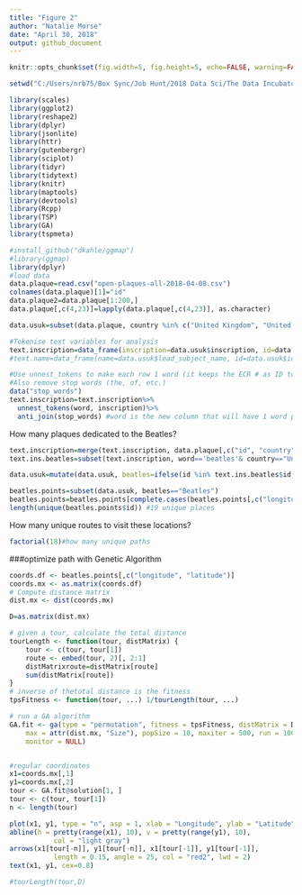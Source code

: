 ```yaml
---
title: "Figure 2"
author: "Natalie Morse"
date: "April 30, 2018"
output: github_document
---
```


```r
knitr::opts_chunk$set(fig.width=5, fig.height=5, echo=FALSE, warning=FALSE, message=FALSE, tidy=TRUE, error=TRUE)
```


```r
setwd("C:/Users/nrb75/Box Sync/Job Hunt/2018 Data Sci/The Data Incubator/plaques")

library(scales)
library(ggplot2)
library(reshape2)
library(dplyr)
library(jsonlite)
library(httr)
library(gutenbergr)
library(sciplot)
library(tidyr)
library(tidytext)
library(knitr)
library(maptools)
library(devtools)
library(Rcpp)
library(TSP)
library(GA)
library(tspmeta)

```

```r
#install_github("dkahle/ggmap")
#library(ggmap)
library(dplyr)
#load data
data.plaque=read.csv("open-plaques-all-2018-04-08.csv")
colnames(data.plaque)[1]="id"
data.plaque2=data.plaque[1:200,]
data.plaque[,c(4,23)]=lapply(data.plaque[,c(4,23)], as.character)

data.usuk=subset(data.plaque, country %in% c("United Kingdom", "United States"))
```


```r
#Tokenise text variables for analysis
text.inscription=data_frame(inscription=data.usuk$inscription, id=data.usuk$id)
#text.name=data_frame(name=data.usuk$lead_subject_name, id=data.usuk$id)

#Use unnest_tokens to make each row 1 word (it keeps the ECR # as ID to link them).
#Also remove stop words (the, of, etc.)
data("stop_words")
text.inscription=text.inscription%>%
  unnest_tokens(word, inscription)%>%
  anti_join(stop_words) #word is the new column that will have 1 word per entry, problem is the original data column it is pulling from
```



How many plaques dedicated to the Beatles?

```r
text.inscription=merge(text.inscription, data.plaque[,c("id", "country")], by="id")
text.ins.beatles=subset(text.inscription, word=='beatles'& country=="United Kingdom"|word=='Beatles' & country=="United Kingdom")

data.usuk=mutate(data.usuk, beatles=ifelse(id %in% text.ins.beatles$id, 'Beatles', 'None'))

beatles.points=subset(data.usuk, beatles=="Beatles")
beatles.points=beatles.points[complete.cases(beatles.points[,c("longitude", "latitude")]),]
length(unique(beatles.points$id)) #19 unique places

```

How many unique routes to visit these locations?
```r
factorial(18)#how many unique paths
```



###optimize path with Genetic Algorithm
```r
coords.df <- beatles.points[,c("longitude", "latitude")]
coords.mx <- as.matrix(coords.df)
# Compute distance matrix
dist.mx <- dist(coords.mx)
```


```r
D=as.matrix(dist.mx)

# given a tour, calculate the total distance
tourLength <- function(tour, distMatrix) {
    tour <- c(tour, tour[1])
    route <- embed(tour, 2)[, 2:1]
    distMatrixroute=distMatrix[route]
    sum(distMatrix[route])
}
# inverse of thetotal distance is the fitness
tpsFitness <- function(tour, ...) 1/tourLength(tour, ...)

# run a GA algorithm
GA.fit <- ga(type = "permutation", fitness = tpsFitness, distMatrix = D, min = 1, 
    max = attr(dist.mx, "Size"), popSize = 10, maxiter = 500, run = 100, pmutation = 0.2, 
    monitor = NULL)


#regular coordinates
x1=coords.mx[,1]
y1=coords.mx[,2]
tour <- GA.fit@solution[1, ]
tour <- c(tour, tour[1])
n <- length(tour)

plot(x1, y1, type = "n", asp = 1, xlab = "Longitude", ylab = "Latitude", main="Beatles Plaques to Visit")
abline(h = pretty(range(x1), 10), v = pretty(range(y1), 10),
           col = "light gray")
arrows(x1[tour[-n]], y1[tour[-n]], x1[tour[-1]], y1[tour[-1]],
           length = 0.15, angle = 25, col = "red2", lwd = 2)
text(x1, y1, cex=0.8)

#tourLength(tour,D)
```


